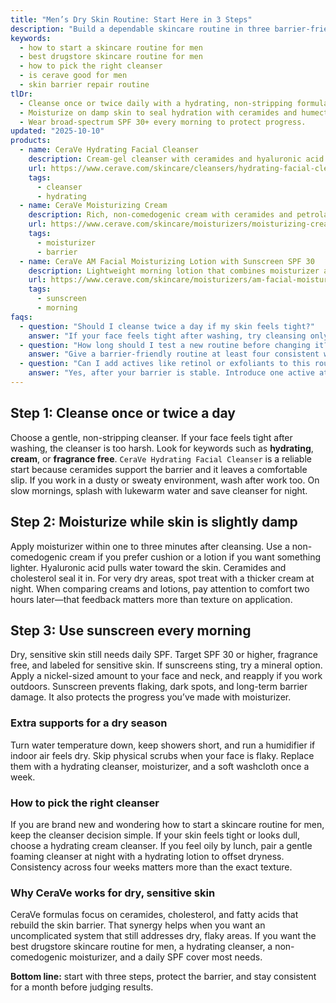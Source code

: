 ```yaml
---
title: "Men’s Dry Skin Routine: Start Here in 3 Steps"
description: "Build a dependable skincare routine in three barrier-friendly steps that stay comfortable on dry, sensitive skin."
keywords:
  - how to start a skincare routine for men
  - best drugstore skincare routine for men
  - how to pick the right cleanser
  - is cerave good for men
  - skin barrier repair routine
tlDr:
  - Cleanse once or twice daily with a hydrating, non-stripping formula.
  - Moisturize on damp skin to seal hydration with ceramides and humectants.
  - Wear broad-spectrum SPF 30+ every morning to protect progress.
updated: "2025-10-10"
products:
  - name: CeraVe Hydrating Facial Cleanser
    description: Cream-gel cleanser with ceramides and hyaluronic acid that lifts sweat and oil without a tight after-feel.
    url: https://www.cerave.com/skincare/cleansers/hydrating-facial-cleanser
    tags:
      - cleanser
      - hydrating
  - name: CeraVe Moisturizing Cream
    description: Rich, non-comedogenic cream with ceramides and petrolatum to seal in moisture at night.
    url: https://www.cerave.com/skincare/moisturizers/moisturizing-cream
    tags:
      - moisturizer
      - barrier
  - name: CeraVe AM Facial Moisturizing Lotion with Sunscreen SPF 30
    description: Lightweight morning lotion that combines moisturizer and broad-spectrum SPF in one step.
    url: https://www.cerave.com/skincare/moisturizers/am-facial-moisturizing-lotion-with-spf-30
    tags:
      - sunscreen
      - morning
faqs:
  - question: "Should I cleanse twice a day if my skin feels tight?"
    answer: "If your face feels tight after washing, try cleansing only at night and rinsing with lukewarm water in the morning. Add a hydrating cleanser back when skin feels balanced."
  - question: "How long should I test a new routine before changing it?"
    answer: "Give a barrier-friendly routine at least four consistent weeks. Track how skin looks two hours after each step instead of switching products too quickly."
  - question: "Can I add actives like retinol or exfoliants to this routine?"
    answer: "Yes, after your barrier is stable. Introduce one active at a time, use it 1–2 nights per week, and moisturize immediately after to buffer potential dryness."
---
```


## Step 1: Cleanse once or twice a day
Choose a gentle, non-stripping cleanser. If your face feels tight after washing, the cleanser is too harsh. Look for keywords such as **hydrating**, **cream**, or **fragrance free**. `CeraVe Hydrating Facial Cleanser` is a reliable start because ceramides support the barrier and it leaves a comfortable slip. If you work in a dusty or sweaty environment, wash after work too. On slow mornings, splash with lukewarm water and save cleanser for night.

## Step 2: Moisturize while skin is slightly damp
Apply moisturizer within one to three minutes after cleansing. Use a non-comedogenic cream if you prefer cushion or a lotion if you want something lighter. Hyaluronic acid pulls water toward the skin. Ceramides and cholesterol seal it in. For very dry areas, spot treat with a thicker cream at night. When comparing creams and lotions, pay attention to comfort two hours later—that feedback matters more than texture on application.

## Step 3: Use sunscreen every morning
Dry, sensitive skin still needs daily SPF. Target SPF 30 or higher, fragrance free, and labeled for sensitive skin. If sunscreens sting, try a mineral option. Apply a nickel-sized amount to your face and neck, and reapply if you work outdoors. Sunscreen prevents flaking, dark spots, and long-term barrier damage. It also protects the progress you’ve made with moisturizer.

### Extra supports for a dry season
Turn water temperature down, keep showers short, and run a humidifier if indoor air feels dry. Skip physical scrubs when your face is flaky. Replace them with a hydrating cleanser, moisturizer, and a soft washcloth once a week.

### How to pick the right cleanser
If you are brand new and wondering how to start a skincare routine for men, keep the cleanser decision simple. If your skin feels tight or looks dull, choose a hydrating cream cleanser. If you feel oily by lunch, pair a gentle foaming cleanser at night with a hydrating lotion to offset dryness. Consistency across four weeks matters more than the exact texture.

### Why CeraVe works for dry, sensitive skin
CeraVe formulas focus on ceramides, cholesterol, and fatty acids that rebuild the skin barrier. That synergy helps when you want an uncomplicated system that still addresses dry, flaky areas. If you want the best drugstore skincare routine for men, a hydrating cleanser, a non-comedogenic moisturizer, and a daily SPF cover most needs.

**Bottom line:** start with three steps, protect the barrier, and stay consistent for a month before judging results.
